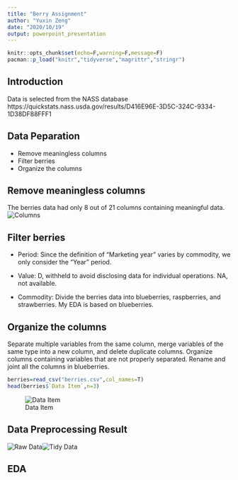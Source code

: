 ---
title: "Berry Assignment"
author: "Yuxin Zeng"
date: "2020/10/19"
output: powerpoint_presentation
---

```{r setup, include=FALSE}
knitr::opts_chunk$set(echo=F,warning=F,message=F)
pacman::p_load("knitr","tidyverse","magrittr","stringr")
```

## Introduction
Data is selected from the NASS database https://quickstats.nass.usda.gov/results/D416E96E-3D5C-324C-9334-1D38DF88FFF1

## Data Peparation
- Remove meaningless columns
- Filter berries
- Organize the columns 

## Remove meaningless columns
The berries data had only 8 out of 21 columns containing meaningful data. 
![Columns](C:/Users/lenovo/Desktop/615 R/berry/png/8col.png)

## Filter berries
- Period:
  Since the definition of "Marketing year" varies by commodity, we only consider the "Year" period.
  
- Value:
  D, withheld to avoid disclosing data for individual operations.
  NA, not available.

- Commodity:
  Divide the berries data into blueberries, raspberries, and strawberries. My EDA is based on blueberries.

## Organize the columns 
Separate multiple variables from the same column, merge variables of the same type into a new column, and delete duplicate columns. Organize columns containing variables that are not properly separated. Rename and joint all the columns in blueberries.
```{r}
berries=read_csv("berries.csv",col_names=T)
head(berries$`Data Item`,n=3)
```
![Data Item](C:/Users/lenovo/Desktop/615 R/berry/png/Data Item.png)

## Data Preprocessing Result
![Raw Data](C:/Users/lenovo/Desktop/615 R/berry/png/Raw.png)![Tidy Data](C:/Users/lenovo/Desktop/615 R/berry/png/Tidy.png)

## EDA



